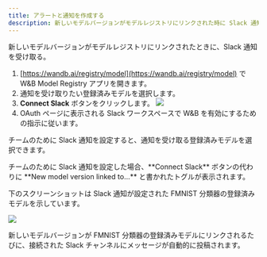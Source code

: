 ```yaml
---
title: アラートと通知を作成する
description: 新しいモデルバージョンがモデルレジストリにリンクされた時に Slack 通知を受け取る。
---
```


新しいモデルバージョンがモデルレジストリにリンクされたときに、Slack 通知を受け取る。

1. [https://wandb.ai/registry/model](https://wandb.ai/registry/model) で W&B Model Registry アプリを開きます。
2. 通知を受け取りたい登録済みモデルを選択します。
3. **Connect Slack** ボタンをクリックします。
    <Frame>
    <img src="/images/models/connect_to_slack.png"  />
    </Frame>
4. OAuth ページに表示される Slack ワークスペースで W&B を有効にするための指示に従います。

チームのために Slack 通知を設定すると、通知を受け取る登録済みモデルを選択できます。

<Note>
チームのために Slack 通知を設定した場合、**Connect Slack** ボタンの代わりに **New model version linked to...** と書かれたトグルが表示されます。
</Note>

下のスクリーンショットは Slack 通知が設定された FMNIST 分類器の登録済みモデルを示しています。

<Frame>
    <img src="/images/models/conect_to_slack_fmnist.png"  />
</Frame>

新しいモデルバージョンが FMNIST 分類器の登録済みモデルにリンクされるたびに、接続された Slack チャンネルにメッセージが自動的に投稿されます。
